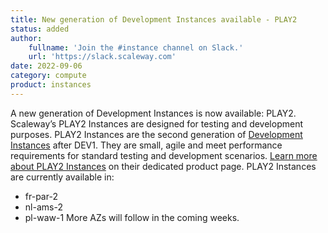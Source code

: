 ```yaml
---
title: New generation of Development Instances available - PLAY2
status: added
author:
    fullname: 'Join the #instance channel on Slack.'
    url: 'https://slack.scaleway.com'
date: 2022-09-06
category: compute
product: instances
---
```


A new generation of Development Instances is now available: PLAY2.
Scaleway’s PLAY2 Instances are designed for testing and development purposes. PLAY2 Instances are the second generation of [Development Instances](/compute/instances/concepts/#development-instance) after DEV1. They are small, agile and meet performance requirements for standard testing and development scenarios. [Learn more about PLAY2 Instances](https://www.scaleway.com/en/cost-optimized-instances/) on their dedicated product page.
PLAY2 Instances are currently available in:
- fr-par-2
- nl-ams-2
- pl-waw-1
More AZs will follow in the coming weeks.